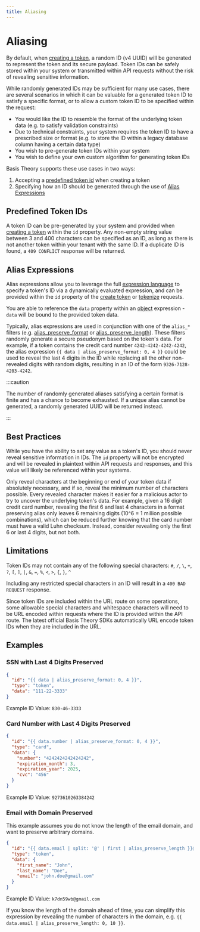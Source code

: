 ```yaml
---
title: Aliasing
---
```


# Aliasing

By default, when [creating a token](/docs/api/tokens#create-token), a random ID (v4 UUID) will be generated to represent the
token and its secure payload. Token IDs can be safely stored within your system or transmitted within API requests
without the risk of revealing sensitive information.

While randomly generated IDs may be sufficient for many use cases, there are several scenarios in which it can be
valuable for a generated token ID to satisfy a specific format, or to allow a custom token ID to be specified within
the request:

- You would like the ID to resemble the format of the underlying token data (e.g. to satisfy validation constraints)
- Due to technical constraints, your system requires the token ID to have a prescribed size or format (e.g. to store the
  ID within a legacy database column having a certain data type)
- You wish to pre-generate token IDs within your system
- You wish to define your own custom algorithm for generating token IDs

Basis Theory supports these use cases in two ways:

1. Accepting a [predefined token id](#pre-defined-token-ids) when creating a token
2. Specifying how an ID should be generated through the use of [Alias Expressions](#alias-expressions)

## Predefined Token IDs

A token ID can be pre-generated by your system and provided when [creating a token](/docs/api/tokens#create-token)
within the `id` property. Any non-empty string value between 3 and 400 characters can be specified as an ID, as long as
there is not another token within your tenant with the same ID. If a duplicate ID is found, a `409 CONFLICT`
response will be returned.

## Alias Expressions

Alias expressions allow you to leverage the full [expression language](/docs/expressions#language) to specify a token's ID via a
dynamically evaluated expression, and can be provided within the `id` property of the
[create token](/docs/api/tokens#create-token) or [tokenize](/docs/api/tokens/tokenize) requests.

You are able to reference the `data` property within an [object](/docs/expressions#language-objects) expression -
`data` will be bound to the provided token data.

Typically, alias expressions are used in conjunction with one of the `alias_*` filters (e.g. [alias_preserve_format](./filters#alias_preserve_format)
or [alias_preserve_length](./filters#alias_preserve_length)). These filters randomly generate a secure pseudonym based on the token's data.
For example, if a token contains the credit card number `4242-4242-4242-4242`, the alias expression `{{ data | alias_preserve_format: 0, 4 }}`
could be used to reveal the last 4 digits in the ID while replacing all the other non-revealed digits with random digits,
resulting in an ID of the form `9326-7128-4203-4242`.

:::caution

The number of randomly generated aliases satisfying a certain format is finite and has a chance to become exhausted. If a unique alias cannot be generated, a randomly generated UUID will be returned instead.

:::

## Best Practices

While you have the ability to set any value as a token's ID, you should never reveal sensitive information in IDs.
The `id` property will not be encrypted and will be revealed in plaintext within API requests and responses, and this
value will likely be referenced within your systems.

Only reveal characters at the beginning or end of your token data if absolutely necessary, and if so, reveal the minimum number of characters possible.
Every revealed character makes it easier for a malicious actor to try to uncover the underlying token's data.
For example, given a 16 digit credit card number, revealing the first 6 and last 4 characters in a format preserving alias
only leaves 6 remaining digits (10^6 = 1 million possible combinations), which can be reduced further
knowing that the card number must have a valid Luhn checksum. Instead, consider revealing only the first 6 or last 4 digits, but not both.

## Limitations

Token IDs may not contain any of the following special characters: `#`, `/`, `\`, `+`, `?`, `[`, `]`, `|`, `&`, `=`, `%`, `<`, `>`, `{`, `}`, `^`

Including any restricted special characters in an ID will result in a `400 BAD REQUEST` response.

Since token IDs are included within the URL route on some operations, some allowable special characters and whitespace
characters will need to be URL encoded within requests where the ID is provided within the API route.
The latest official Basis Theory SDKs automatically URL encode token IDs when they are included in the URL.

## Examples

### SSN with Last 4 Digits Preserved

```json title=Request
{
  "id": "{{ data | alias_preserve_format: 0, 4 }}",
  "type": "token",
  "data": "111-22-3333"
}
```

Example ID Value: `830-46-3333`

### Card Number with Last 4 Digits Preserved

```json title=Request
{
  "id": "{{ data.number | alias_preserve_format: 0, 4 }}",
  "type": "card",
  "data": {
    "number": "4242424242424242",
    "expiration_month": 3,
    "expiration_year": 2025,
    "cvc": "456"
  }
}
```

Example ID Value: `9273610263384242`

### Email with Domain Preserved

This example assumes you do not know the length of the email domain, and want to preserve arbitrary domains.

```json title=Request
{
  "id": "{{ data.email | split: '@' | first | alias_preserve_length }}@{{ data.email | split: '@' | last }}",
  "type": "token",
  "data": {
    "first_name": "John",
    "last_name": "Doe",
    "email": "john.doe@gmail.com"
  }
}
```

Example ID Value: `k7dn59wb@gmail.com`

If you know the length of the domain ahead of time, you can simplify this expression by revealing the number of
characters in the domain, e.g. `{{ data.email | alias_preserve_length: 0, 10 }}`.
